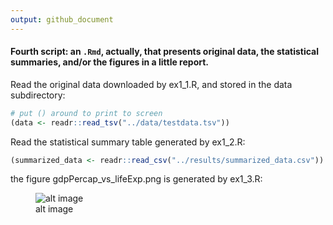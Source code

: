 ```yaml
---
output: github_document
---
```


#### Fourth script: an `.Rmd`, actually, that presents original data, the statistical summaries, and/or the figures in a little report.

Read the original data downloaded by ex1_1.R, and stored in the data subdirectory:

```r
# put () around to print to screen
(data <- readr::read_tsv("../data/testdata.tsv"))
```

Read the statistical summary table generated by ex1_2.R:

```r
(summarized_data <- readr::read_csv("../results/summarized_data.csv"))
```

the figure gdpPercap_vs_lifeExp.png is generated by ex1_3.R:

![alt image](../results/gdpPercap_vs_lifeExp.png)
